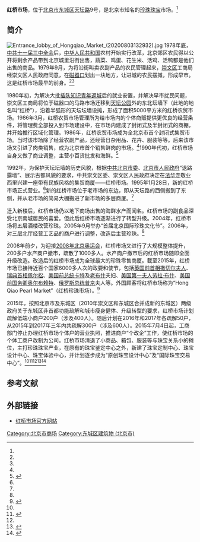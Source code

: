 {{Infobox shopping mall 
|shopping_mall_name = 红桥市场
|image = Hongqiao Market (20200803133253).jpg
|image_width = 
|caption = 
|location = [[北京市|北京市]][[东城区|东城区]][[天坛路|天坛路]]9号
|coordinates = {{coord|39.884746|116.414381|display=inline,title}}
|type = 
|opening_date = 1995年1月28日
|developer = 
|manager = 北京红桥市场有限责任公司
|owner = 
|architect    =
|number_of_stores = 
|number_of_anchors = 
|floor_area = 
|floors = 
|parking = 
|website = {{URL|http://www.hongqiao-pearl-market.com/}}
|telephone_no =  
}}
'''红桥市场'''，位于[[北京市|北京市]][[东城区_(北京市)|东城区]][[天坛路|天坛路]]9号，是北京市知名的[[珍珠|珍珠]][[珠宝|珠宝]]市场。<ref name=wy/>

==简介==
[[File:Entrance_lobby_of_Hongqiao_Market_(20200803132932).jpg|thumb]]
1978年底，[[中共十一届三中全会|中共十一届三中全会]]后，[[中华人民共和国|中华人民共和国]]农村开始实行改革，北京郊区农民得以公开将剩余产品带到北京城里沿街出售，蔬菜、鸡蛋、花生米、活鸡、活鸭都是他们出售的商品。1979年9月，为将沿街叫卖农副产品的农民管理起来，[[崇文区|崇文区]]工商局经崇文区人民政府同意，在[[磁器口|磁器口]]划出一块地方，让进城的农民摆摊，形成早市。这是红桥市场最早的前身。<ref name=wy/><ref name=fuhua/>

1980年初，为解决大批[[插队|插队]][[知识青年|知识青年]][[知青大返城|返城]]后的就业安置，并解决早市扰民问题，崇文区工商局将位于磁器口的马路市场迁移到[[天坛公园|天坛公园]]外的东北坛墙下（此地的地名叫“红桥”），沿着半弧形的天坛坛墙设摊，形成了面积5000平方米的红桥农贸市场。1986年3月，红桥农贸市场管理所为给市场内的个体商贩提供更优良的经营条件，将管理费全部投入到市场建设中，在市场内建成了封闭式及半封闭式的商棚，并开始推行区域化管理。1986年，红桥农贸市场成为全北京市首个封闭式集贸市场。当时该市场除了经营农副产品，还经营日杂用品、花卉、服装等等。后来该市场又引进了肉类销售，成为北京市首个销售鲜肉的市场。<ref name=wy/>1990年代初，红桥市场自身又做了商业调整，主营小百货批发和海鲜。<ref name=shujie>{{Cite web |url = http://news.sina.com.cn/2015-11-19/doc-ifxkszhk0386080.shtml |title = 疏解首都非核心功能：红桥市场转型 |author =  |date = 2015-11-19 |publisher = 新浪 |language =  |accessdate =  |quote =  }}</ref>

1992年，为保护天坛坛墙的历史风貌，根据[[中共北京市委|中共北京市委]]、[[北京市人民政府|北京市人民政府]]“退路露墙”、展示古都风貌的要求，中共崇文区委、崇文区人民政府决定在[[法华寺_(北京法华寺街)|法华寺]]敬业西里兴建一座带有民族风格的集贸商厦——红桥市场。1995年1月28日，新的红桥市场正式营业。<ref name=wy/>新的红桥市场位于老市场的东边，即从天坛路的西侧搬到了东侧，并从老市场的简易大棚搬进了新市场的多层商厦。<ref name=fuhua/>

迁入新楼后，红桥市场仍以地下商场出售的海鲜水产而闻名。红桥市场的副食品深受北京南城居民的喜爱。但此后红桥市场逐渐进行了转型升级。2004年，红桥市场将五层酒楼改营珍珠。2005年9月举办“首届北京国际珍珠文化节”。2006年，对三层北厅经营工艺品的商户进行调整，改造后主营珍珠。<ref name=wy/>

2008年前夕，为迎接[[2008年北京奥运会|2008年北京奥运会]]，红桥市场又进行了大规模整体提升，200多户水产商户撤市，疏散了1000多人。水产商户撤市后的红桥市场随即全面升级改造。改造后的红桥市场成为全球最大的珍珠零售商厦。截至2015年，红桥市场已接待近百个国家6000多人次的政要和使节，包括[[英国首相|英国前首相]][[撒切尔夫人|撒切尔夫人]]、[[瑞典首相|瑞典首相]][[约兰·佩尔松|佩尔松]]、[[美国总统|美国前总统]][[吉米·卡特|卡特]]及[[乔治·赫伯特·沃克·布什|老布什]]夫妇、[[美国第一夫人|美国第一夫人]][[劳拉·布什|劳拉·布什]]、[[美国国务卿|美国前国务卿]][[马德琳·科贝尔·奥尔布赖特|奥尔布赖特]]、[[俄罗斯总统|俄罗斯总统]][[普京|普京]]夫人等。外国顾客将红桥市场称为“Hong Qiao Pearl Market”（红桥珍珠市场）。<ref name=wy>{{Cite web |url = http://news.163.com/15/1119/01/B8OG524V00014AED.html |title = “珍珠小姐”见证红桥市场三次转身 |author =  |date = 2015-11-19 |publisher = 网易 |language =  |accessdate =  |quote =  }}{{Dead link|date=2020年1月 |bot=InternetArchiveBot |fix-attempted=yes }}</ref>

2015年，按照北京市及东城区（2010年崇文区和东城区合并成新的东城区）两级政府关于东城区非首都功能疏解和城市瘦身健体、升级转型的要求，红桥市场计划疏解低端小商户200户（涉及400人）。随后计划在2016年和2017年各疏解50户，从2015年到2017年三年内共疏解300户（涉及600人）。2015年7月4日起，工商部门停止办理红桥市场个体户的营业执照，推进商户“个改企”工作，使红桥市场的个体工商户改制为公司。红桥市场清退了小商品、箱包、服装等与珠宝关系小的摊位，主打珍珠珠宝产业，在原有的珠宝鉴定中心之外，新建了珠宝定制中心、珠宝设计中心、珠宝体验中心，并计划逐步成为“原创珠宝设计中心”及“国际珠宝交易中心”。<ref name=wy/><ref>{{Cite web |url = http://news.sohu.com/20151119/n426959643.shtml |title = 北京红桥市场启动转型 计划3年内疏解300商户 |author =  |date =  2015-11-19|publisher = 搜狐 |language =  |accessdate =  |quote =  }}</ref><ref name=shujie/><ref name=fuhua>{{Cite web |url = http://news.163.com/15/1119/15/B8PU7EV200014Q4P.html |title = 红桥市场打造原创珠宝孵化器 |author =  |date = 2015-11-19 |publisher = 网易 |language =  |accessdate =  |quote =  }}{{Dead link|date=2020年1月 |bot=InternetArchiveBot |fix-attempted=yes }}</ref><ref>{{Cite web |url = http://news.xinhuanet.com/house/bj/2015-01-15/c_1114008303.htm |title =4到6家批发市场年内关停 红桥市场不搬再升级  |author =  |date = 2015-01-15 |publisher =新华网  |language =  |accessdate =  |quote =  }}</ref>

==参考文献==
{{reflist}}

==外部链接==
{{Commonscat|Hongqiao Pearl Market}}
*[https://web.archive.org/web/20190914231702/http://www.hongqiao-pearl-market.com/ 红桥市场官方网站]

[[Category:北京市商场|Category:北京市商场]]
[[Category:东城区建筑物_(北京市)|Category:东城区建筑物 (北京市)]]